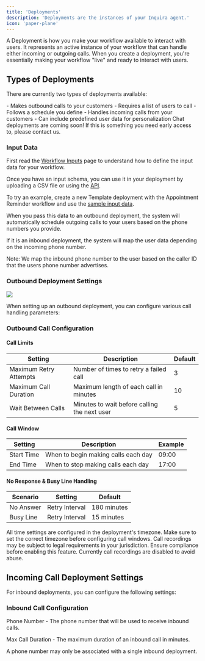 ```yaml
---
title: 'Deployments'
description: 'Deployments are the instances of your Inquira agent.'
icon: 'paper-plane'
---
```


A Deployment is how you make your workflow available to interact with users. It represents an active instance of your workflow that can handle either incoming or outgoing calls. When you create a deployment, you're essentially making your workflow "live" and ready to interact with users.

## Types of Deployments

There are currently two types of deployments available:

<CardGroup cols={2}>
  <Card title="Outgoing Call Deployment">
    - Makes outbound calls to your customers
    - Requires a list of users to call
    - Follows a schedule you define
  </Card>
  <Card title="Incoming Call Deployment">
    - Handles incoming calls from your customers
    - Can include predefined user data for personalization
  </Card>
</CardGroup>

<Info>
  Chat deployments are coming soon! If this is something you need early access to, please contact us.
</Info>

### Input Data

First read the [Workflow Inputs](/concepts/workflows/inputs) page to understand how to define the input data for your workflow.

Once you have an input schema, you can use it in your deployment by uploading a CSV file or using the [API](api-reference/deployments/add-users-to-deployment).

To try an example, create a new Template deployment with the Appointment Reminder workflow and use the [sample input data](https://github.com/InquiraHealth/docs/tree/main/files/sample-appointment-inputs.csv).

When you pass this data to an outbound deployment, the system will automatically schedule outgoing calls to your users based on the phone numbers you provide.

If it is an inbound deployment, the system will map the user data depending on the incoming phone number.

<Info>
  Note: We map the inbound phone number to the user based on the caller ID that the users phone number advertises.
</Info>

### Outbound Deployment Settings

![](/images/deployments/outbound-config.png)

When setting up an outbound deployment, you can configure various call handling parameters:

### Outbound Call Configuration

#### Call Limits
| Setting | Description | Default |
|---------|-------------|---------|
| Maximum Retry Attempts | Number of times to retry a failed call | 3 |
| Maximum Call Duration | Maximum length of each call in minutes | 10 |
| Wait Between Calls | Minutes to wait before calling the next user | 5 |

#### Call Window
| Setting | Description | Example |
|---------|-------------|---------|
| Start Time | When to begin making calls each day | 09:00 |
| End Time | When to stop making calls each day | 17:00 |

#### No Response & Busy Line Handling
| Scenario | Setting | Default |
|----------|---------|---------|
| No Answer | Retry Interval | 180 minutes |
| Busy Line | Retry Interval | 15 minutes |

<Info>
  All time settings are configured in the deployment's timezone. Make sure to set the correct timezone before configuring call windows.
</Info>

<Warning>
  Call recordings may be subject to legal requirements in your jurisdiction. Ensure compliance before enabling this feature.
  Currently call recordings are disabled to avoid abuse.
</Warning>

## Incoming Call Deployment Settings

For inbound deployments, you can configure the following settings:

### Inbound Call Configuration

Phone Number - The phone number that will be used to receive inbound calls.

Max Call Duration - The maximum duration of an inbound call in minutes.

<Note>
  A phone number may only be associated with a single inbound deployment.
</Note>

<script defer src="https://umami.umarniz.com/script.js" data-website-id="c1526d42-6c87-4389-9877-edbdbde4d624"></script>